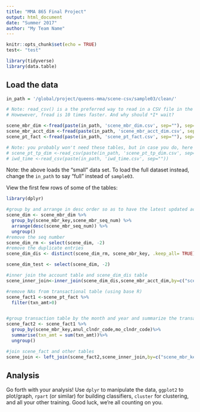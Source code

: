 ```yaml
---
title: "MMA 865 Final Project"
output: html_document
date: "Summer 2017"
author: "My Team Name"
---
```


```r
knitr::opts_chunk$set(echo = TRUE)
test<- "test"
```


```r
library(tidyverse)
library(data.table)
```


## Load the data

```r
in_path = '/global/project/queens-mma/scene-csv/sample03/clean/'

# Note: read_csv() is a the preferred way to read in a CSV file in the tidyverse.
# Howewever, fread is 10 times faster. And why should *I* wait?

scene_mbr_dim <-fread(paste(in_path, 'scene_mbr_dim.csv', sep=""), sep=",")
scene_mbr_acct_dim <-fread(paste(in_path, 'scene_mbr_acct_dim.csv', sep=""), sep=",")
scene_pt_fact <-fread(paste(in_path, 'scene_pt_fact.csv', sep=""), sep=",")

# Note: you probably won't need these tables, but in case you do, here they are:
# scene_pt_tp_dim <-read_csv(paste(in_path, 'scene_pt_tp_dim.csv', sep=""))
# iwd_time <-read_csv(paste(in_path, 'iwd_time.csv', sep=""))
```

Note: the above loads the "small" data set. To load the full dataset instead, change the `in_path` to say "full" instead of `sample03`.

View the first few rows of some of the tables:

```r
library(dplyr)

#group by and arrange in desc order so as to have the latest updated account entry
scene_dim <- scene_mbr_dim %>% 
  group_by(scene_mbr_key,scene_mbr_seq_num) %>%
  arrange(desc(scene_mbr_seq_num)) %>%
  ungroup()
#remove the seq number
scene_dim_rm <- select(scene_dim, -2)
#remove the duplicate entries
scene_dim_dis <- distinct(scene_dim_rm, scene_mbr_key, .keep_all= TRUE)

scene_dim_test <- select(scene_dim, -2) 

#inner join the account table and scene_dim_dis table 
scene_inner_join<-inner_join(scene_dim_dis,scene_mbr_acct_dim,by=c("scene_mbr_key"="prim_scene_mbr_key"))

#remove NAs from transactional table (using base R)
scene_fact1 <-scene_pt_fact %>% 
  filter(txn_amt>0)


#group transaction table by the month and year and summarize the transaction amount 
scene_fact2 <- scene_fact1 %>%
  group_by(scene_mbr_key,anul_clndr_code,mo_clndr_code)%>%
  summarise(txn_amt = sum(txn_amt))%>%
  ungroup()

#join scene_fact and other tables
scene_join <- left_join(scene_fact2,scene_inner_join,by=c("scene_mbr_key"="scene_mbr_key"))

```


## Analysis

Go forth with your analysis! Use `dplyr` to manipulate the data, `ggplot2` to plot/graph, `rpart` (or similar) for building classifiers, `cluster` for clustering, and all your other training. Good luck, we're all counting on you.